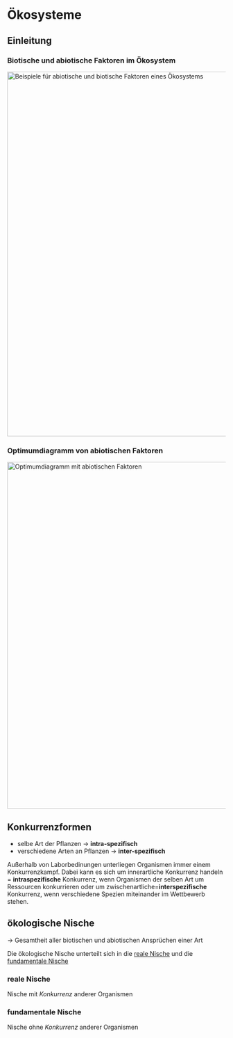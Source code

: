 # Ökosysteme

## Einleitung

### Biotische und abiotische Faktoren im Ökosystem

[![Beispiele für abiotische und biotische Faktoren eines Ökosystems](assets/abiotisch-und-biotisch.excalidraw.png){#fig-bio_abiotische-und-biotische-merkmale width="839"}](https://excalidraw.com/#json=JjYlYXfMn5-ds5SFz7MvT,3_WdTXm_1kg6hmVv6w_btA)

### Optimumdiagramm von abiotischen Faktoren

[![Optimumdiagramm mit abiotischen Faktoren](assets/optimumdiagramm.excalidraw.png){#fig-bio_abiotische-Optimumsdiagramm width="798"}](https://excalidraw.com/#json=YWaEEX66DivwclQ0NT29o,fKYx1gz4QRMTvRzBLNJq5A)

## Konkurrenzformen

- selbe Art der Pflanzen → **intra-spezifisch**
- verschiedene Arten an Pflanzen → **inter-spezifisch**

Außerhalb von Laborbedinungen unterliegen Organismen immer einem Konkurrenzkampf. Dabei kann es sich um innerartliche Konkurrenz handeln = **intraspezifische** Konkurrenz, wenn Organismen der selben Art um Ressourcen konkurrieren oder um zwischenartliche=**interspezifische** Konkurrenz, wenn verschiedene Spezien miteinander im Wettbewerb stehen.

## ökologische Nische

→ Gesamtheit aller biotischen und abiotischen Ansprüchen einer Art

Die ökologische Nische unterteilt sich in die [reale Nische](#reale-nische) und die [fundamentale Nische](#fundamentale-nische)

### reale Nische

Nische mit *Konkurrenz* anderer Organismen

### fundamentale Nische

Nische ohne *Konkurrenz* anderer Organismen